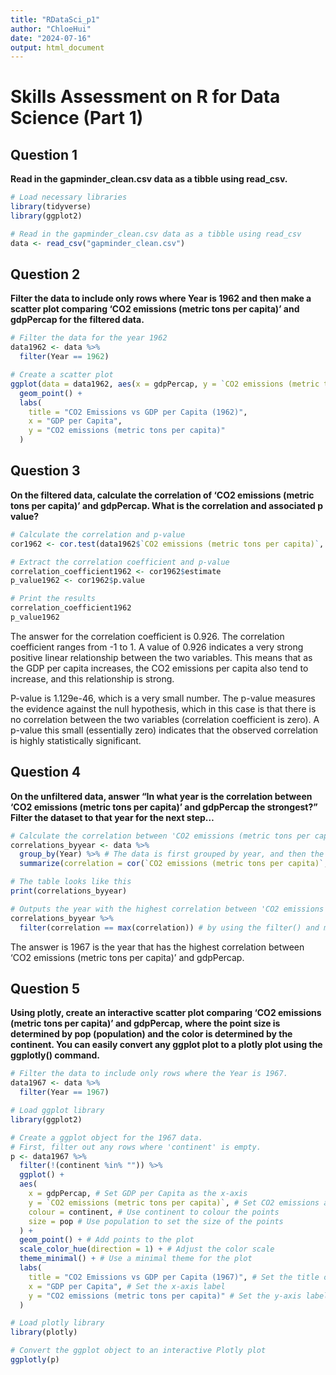 ---
title: "RDataSci_p1"
author: "ChloeHui"
date: "2024-07-16"
output: html_document
---

# Skills Assessment on R for Data Science (Part 1)


## Question 1

**Read in the gapminder_clean.csv data as a tibble using read_csv.**

```{r read_data, message=FALSE, warning=FALSE, results='hide'}
# Load necessary libraries
library(tidyverse)
library(ggplot2)

# Read in the gapminder_clean.csv data as a tibble using read_csv
data <- read_csv("gapminder_clean.csv")
```

## Question 2

**Filter the data to include only rows where Year is 1962 and then make a scatter plot comparing 'CO2 emissions (metric tons per capita)' and gdpPercap for the filtered data.**

```{r filter_and_plot, echo=TRUE, warning=FALSE}
# Filter the data for the year 1962
data1962 <- data %>%
  filter(Year == 1962)

# Create a scatter plot
ggplot(data = data1962, aes(x = gdpPercap, y = `CO2 emissions (metric tons per capita)`)) +
  geom_point() +
  labs(
    title = "CO2 Emissions vs GDP per Capita (1962)",
    x = "GDP per Capita",
    y = "CO2 emissions (metric tons per capita)"
  )
```

## Question 3

**On the filtered data, calculate the correlation of 'CO2 emissions (metric tons per capita)' and gdpPercap. What is the correlation and associated p value?**

```{r corr_pvalue, echo=TRUE}
# Calculate the correlation and p-value
cor1962 <- cor.test(data1962$`CO2 emissions (metric tons per capita)`, data1962$gdpPercap, use = "complete.obs") # "complete.obs" is used to exclude rows where any of the variables involved have missing values.

# Extract the correlation coefficient and p-value
correlation_coefficient1962 <- cor1962$estimate
p_value1962 <- cor1962$p.value
```

```{r print_corr_pvalue, echo=TRUE}
# Print the results
correlation_coefficient1962
p_value1962
```

The answer for the correlation coefficient is 0.926. The correlation coefficient ranges from -1 to 1. A value of 0.926 indicates a very strong positive linear relationship between the two variables. This means that as the GDP per capita increases, the CO2 emissions per capita also tend to increase, and this relationship is strong.

P-value is 1.129e-46, which is a very small number. The p-value measures the evidence against the null hypothesis, which in this case is that there is no correlation between the two variables (correlation coefficient is zero). A p-value this small (essentially zero) indicates that the observed correlation is highly statistically significant.

## Question 4

**On the unfiltered data, answer "In what year is the correlation between 'CO2 emissions (metric tons per capita)' and gdpPercap the strongest?" Filter the dataset to that year for the next step...**

```{r compare_corr_byyear, echo=TRUE}
# Calculate the correlation between 'CO2 emissions (metric tons per capita)' and 'gdpPercap' for each year.
correlations_byyear <- data %>%
  group_by(Year) %>% # The data is first grouped by year, and then the correlation is calculated for each group (year).
  summarize(correlation = cor(`CO2 emissions (metric tons per capita)`, gdpPercap, use = "complete.obs")) # The summarize() function is used to create a summary dataframe with the correlation results for each year.

# The table looks like this
print(correlations_byyear)

# Outputs the year with the highest correlation between 'CO2 emissions (metric tons per capita)' and 'gdpPercap'
correlations_byyear %>%
  filter(correlation == max(correlation)) # by using the filter() and max() functions.
```

The answer is 1967 is the year that has the highest correlation between 'CO2 emissions (metric tons per capita)' and gdpPercap.

## Question 5

**Using plotly, create an interactive scatter plot comparing 'CO2 emissions (metric tons per capita)' and gdpPercap, where the point size is determined by pop (population) and the color is determined by the continent. You can easily convert any ggplot plot to a plotly plot using the ggplotly() command.**

```{r interative_plot, echo=TRUE, warning=FALSE}
# Filter the data to include only rows where the Year is 1967.
data1967 <- data %>%
  filter(Year == 1967)

# Load ggplot library
library(ggplot2)

# Create a ggplot object for the 1967 data.
# First, filter out any rows where 'continent' is empty.
p <- data1967 %>%
  filter(!(continent %in% "")) %>%
  ggplot() +
  aes(
    x = gdpPercap, # Set GDP per Capita as the x-axis
    y = `CO2 emissions (metric tons per capita)`, # Set CO2 emissions as the y-axis
    colour = continent, # Use continent to colour the points
    size = pop # Use population to set the size of the points
  ) +
  geom_point() + # Add points to the plot
  scale_color_hue(direction = 1) + # Adjust the color scale
  theme_minimal() + # Use a minimal theme for the plot
  labs(
    title = "CO2 Emissions vs GDP per Capita (1967)", # Set the title of the plot
    x = "GDP per Capita", # Set the x-axis label
    y = "CO2 emissions (metric tons per capita)" # Set the y-axis label
  )

# Load plotly library
library(plotly)

# Convert the ggplot object to an interactive Plotly plot
ggplotly(p)

```

